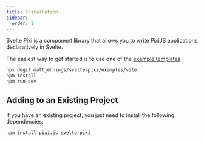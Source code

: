 ```yaml
---
title: Installation
sidebar:
  order: 1
---
```


Svelte Pixi is a component library that allows you to write PixiJS applications declaratively in Svelte.

The easiest way to get started is to use one of the [example templates](https://github.com/mattjennings/svelte-pixi/tree/master/examples)

```bash
npx degit mattjennings/svelte-pixi/examples/vite
npm install
npm run dev
```

## Adding to an Existing Project

If you have an existing project, you just need to install the following dependencies:

```bash
npm install pixi.js svelte-pixi
```
